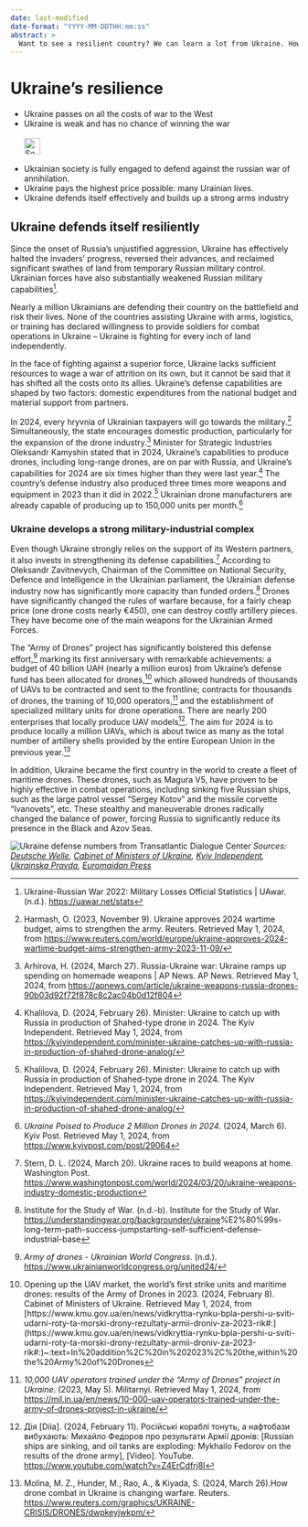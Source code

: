 ```yaml
---
date: last-modified
date-format: "YYYY-MM-DDTHH:mm:ss"
abstract: > 
  Want to see a resilient country? We can learn a lot from Ukraine. How to defend freedom.
---
```


# Ukraine's resilience {#sec-ruwar-resilience}

::: {.callout-caution title="Myth"}
- Ukraine passes on all the costs of war to the West
- Ukraine is weak and has no chance of winning the war
[<br></br>![Search for topic in EUvsDisinfo](../all_common_img/EUvsDisinfo_400x240.jpg){height=2em}](https://euvsdisinfo.eu/disinformation-cases/?text=Ukraine%20war%20(costs%7Cresilience%7Cresilient)&sort=relevance)
:::

::: {.callout-tip title="Truth"}
- Ukrainian society is fully engaged to defend against the russian war of annihilation. 
- Ukraine pays the highest price possible: many Urainian lives.
- Ukraine defends itself effectively and builds up a strong arms industry
:::

## Ukraine defends itself resiliently

Since the onset of Russia's unjustified aggression, Ukraine has effectively halted the invaders' progress, reversed their advances, and reclaimed significant swathes of land from temporary Russian military control. Ukrainian forces have also substantially weakened Russian military capabilities[^ruwar-resilience-1].

Nearly a million Ukrainians are defending their country on the battlefield and risk their lives. None of the countries assisting Ukraine with arms, logistics, or training has declared willingness  to provide soldiers for combat operations in Ukraine – Ukraine is fighting for every inch of land independently.

In the face of fighting against a superior force, Ukraine lacks sufficient resources to wage a war of attrition on its own, but it cannot be said that it has shifted all the costs onto its allies. Ukraine’s defense capabilities are shaped by two factors: domestic expenditures from the national budget and material support from partners.

In 2024, every hryvnia of Ukrainian taxpayers will go towards the military.[^ruwar-resilience-2] Simultaneously, the state encourages domestic production, particularly for the expansion of the drone industry.[^ruwar-resilience-3] Minister for Strategic Industries Oleksandr Kamyshin stated that in 2024, Ukraine's capabilities to produce drones, including long-range drones, are on par with Russia, and Ukraine's capabilities for 2024 are six times higher than they were last year.[^ruwar-resilience-4] The country's defense industry also produced three times more weapons and equipment in 2023 than it did in 2022.[^ruwar-resilience-5] Ukrainian drone manufacturers are already capable of producing up to 150,000 units per month.[^ruwar-resilience-6]


### Ukraine develops a strong military-industrial complex

Even though Ukraine strongly relies on the support of its Western partners, it also invests in strengthening its defense capabilities.[^ruwar-resilience-7] According to Oleksandr Zavitnevych, Chairman of the Committee on National Security, Defence and Intelligence in the Ukrainian parliament, the Ukrainian defense industry now has significantly more capacity than funded orders.[^ruwar-resilience-8] Drones have significantly changed the rules of warfare because, for a fairly cheap price (one drone costs nearly €450), one can destroy costly artillery pieces. They have become one of the main weapons for the Ukrainian Armed Forces.

The "Army of Drones" project has significantly bolstered this defense effort,[^ruwar-resilience-9] marking its first anniversary with remarkable achievements: a budget of 40 billion UAH (nearly a million euros)  from Ukraine's defense fund has been allocated for drones,[^ruwar-resilience-10] which allowed hundreds of thousands of UAVs to be contracted and sent to the frontline; contracts for thousands of drones, the training of 10,000 operators,[^ruwar-resilience-11] and the establishment of specialized military units for drone operations. There are nearly 200 enterprises that locally produce UAV models[^ruwar-resilience-12]. The aim for 2024 is to produce locally a million UAVs, which is about twice as many as the total number of artillery shells provided by the entire European Union in the previous year.[^ruwar-resilience-13]

In addition, Ukraine became the first country in the world to create a fleet of maritime drones. These drones, such as Magura V5, have proven to be highly effective in combat operations, including sinking five Russian ships, such as the large patrol vessel “Sergey Kotov” and the missile corvette  “Ivanovets”, etc. These stealthy and maneuverable drones radically changed the balance of power, forcing Russia to significantly reduce its presence in the Black and Azov Seas. 

![Ukraine defense numbers from Transatlantic Dialogue Center](tdcenter_defense.jpg)
*Sources: [Deutsche Welle](https://www.dw.com/uk/ukraina-na-8-misci-za-vijskovimi-vitratami-v-sviti-sipri/a-68885017), [Cabinet of Ministers of Ukraine](https://www.kmu.gov.ua/en/news/vidkryttia-rynku-bpla-pershi-u-sviti-udarni-roty-ta-morski-drony-rezultaty-armii-droniv-za-2023-rik#:~:text=In%20addition%2C%20in%202023%2C%20the,within%20the%20Army%20of%20Drones), [Kyiv Independent](https://kyivindependent.com/minister-ukraine-catches-up-with-russia-in-production-of-shahed-drone-analog/), [Ukrainska Pravda](https://www.pravda.com.ua/eng/news/2024/03/6/7445266/), [Euromaidan Press](https://euromaidanpress.com/2023/12/27/what-russian-black-sea-fleet-ships-were-destroyed-by-ukraine/)*


[^ruwar-resilience-1]:  Ukraine-Russian War 2022: Military Losses Official Statistics | UAwar. (n.d.). [https://uawar.net/stats](https://uawar.net/stats)

[^ruwar-resilience-2]:  Harmash, O. (2023, November 9). Ukraine approves 2024 wartime budget, aims to strengthen the army. Reuters. Retrieved May 1, 2024, from [https://www.reuters.com/world/europe/ukraine-approves-2024-wartime-budget-aims-strengthen-army-2023-11-09/](https://www.reuters.com/world/europe/ukraine-approves-2024-wartime-budget-aims-strengthen-army-2023-11-09/) 

[^ruwar-resilience-3]:  Arhirova, H. (2024, March 27). Russia-Ukraine war: Ukraine ramps up spending on homemade weapons  | AP News. AP News. Retrieved May 1, 2024, from [https://apnews.com/article/ukraine-weapons-russia-drones-90b03d92f72f878c8c2ac04b0d12f804](https://apnews.com/article/ukraine-weapons-russia-drones-90b03d92f72f878c8c2ac04b0d12f804) 

[^ruwar-resilience-4]:  Khalilova, D. (2024, February 26). Minister: Ukraine to catch up with Russia in production of Shahed-type drone in 2024\. The Kyiv Independent. Retrieved May 1, 2024, from [https://kyivindependent.com/minister-ukraine-catches-up-with-russia-in-production-of-shahed-drone-analog/](https://kyivindependent.com/minister-ukraine-catches-up-with-russia-in-production-of-shahed-drone-analog/) 

[^ruwar-resilience-5]: Khalilova, D. (2024, February 26). Minister: Ukraine to catch up with Russia in production of Shahed-type drone in 2024\. The Kyiv Independent. Retrieved May 1, 2024, from [https://kyivindependent.com/minister-ukraine-catches-up-with-russia-in-production-of-shahed-drone-analog/](https://kyivindependent.com/minister-ukraine-catches-up-with-russia-in-production-of-shahed-drone-analog/)

[^ruwar-resilience-6]: *Ukraine Poised to Produce 2 Million Drones in 2024*. (2024, March 6). Kyiv Post. Retrieved May 1, 2024, from [https://www.kyivpost.com/post/29064](https://www.kyivpost.com/post/29064)

[^ruwar-resilience-7]:  Stern, D. L. (2024, March 20). Ukraine races to build weapons at home. Washington Post. [https://www.washingtonpost.com/world/2024/03/20/ukraine-weapons-industry-domestic-production](https://www.washingtonpost.com/world/2024/03/20/ukraine-weapons-industry-domestic-production)

[^ruwar-resilience-8]:  Institute for the Study of War. (n.d.-b). Institute for the Study of War. [https://understandingwar.org/backgrounder/ukraine](https://understandingwar.org/backgrounder/ukraine)%E2%80%99s-long-term-path-success-jumpstarting-self-sufficient-defense-industrial-base

[^ruwar-resilience-9]:  *Army of drones \- Ukrainian World Congress*. (n.d.). [https://www.ukrainianworldcongress.org/united24/](https://www.ukrainianworldcongress.org/united24/)

[^ruwar-resilience-10]:  Opening up the UAV market, the world’s first strike units and maritime drones: results of the Army of Drones in 2023\. (2024, February 8). Cabinet of Ministers of Ukraine. Retrieved May 1, 2024, from [https://www.kmu.gov.ua/en/news/vidkryttia-rynku-bpla-pershi-u-sviti-udarni-roty-ta-morski-drony-rezultaty-armii-droniv-za-2023-rik\#:\](https://www.kmu.gov.ua/en/news/vidkryttia-rynku-bpla-pershi-u-sviti-udarni-roty-ta-morski-drony-rezultaty-armii-droniv-za-2023-rik\#:\)~:text=In%20addition%2C%20in%202023%2C%20the,within%20the%20Army%20of%20Drones

[^ruwar-resilience-11]:  *10,000 UAV operators trained under the “Army of Drones” project in Ukraine*. (2023, May 5). Militarnyi. Retrieved May 1, 2024, from [https://mil.in.ua/en/news/10-000-uav-operators-trained-under-the-army-of-drones-project-in-ukraine/](https://mil.in.ua/en/news/10-000-uav-operators-trained-under-the-army-of-drones-project-in-ukraine/) 

[^ruwar-resilience-12]:  Дія \[Diia\]. (2024, February 11). Російські кораблі тонуть, а нафтобази вибухають: Михайло Федоров про результати Армії дронів: \[Russian ships are sinking, and oil tanks are exploding: Mykhailo Fedorov on the results of the drone army\], \[Video\]. YouTube. [https://www.youtube.com/watch?v=Z4ErCdfrj8I](https://www.youtube.com/watch?v=Z4ErCdfrj8I)

[^ruwar-resilience-13]:  Molina, M. Z., Hunder, M., Rao, A., & Kiyada, S. (2024, March 26).How drone combat in Ukraine is changing warfare. Reuters. [https://www.reuters.com/graphics/UKRAINE-CRISIS/DRONES/dwpkeyjwkpm/](https://www.reuters.com/graphics/UKRAINE-CRISIS/DRONES/dwpkeyjwkpm/) 

